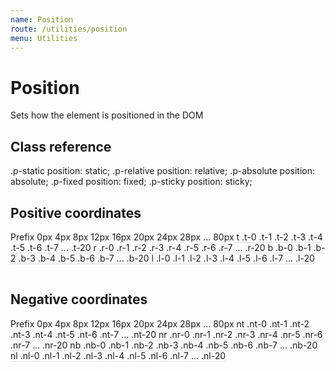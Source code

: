 ```yaml
---
name: Position
route: /utilities/position
menu: Utilities
---
```



# Position

Sets how the element is positioned in the DOM

## Class reference

<Reference>
  <Property>
    <Name>.p-static</Name>
    <Output>position: static;</Output>
  </Property>
  <Property>
    <Name>.p-relative</Name>
    <Output>position: relative;</Output>
  </Property>
  <Property>
    <Name>.p-absolute</Name>
    <Output>position: absolute;</Output>
  </Property>
  <Property>
    <Name>.p-fixed</Name>
    <Output>position: fixed;</Output>
  </Property>
  <Property>
    <Name>.p-sticky</Name>
    <Output>position: sticky;</Output>
  </Property>
</Reference>

## Positive coordinates
<Table>
<TRow className="flex flex-between p-3 bg-grey-05 c-pointer">
        <TCol className="flex-1 flex flex-start c-grey-50 fw-500">
            Prefix
        </TCol>
        <TCol className="flex-1 flex flex-start c-grey-50 fw-500">
            0px
        </TCol>
        <TCol className="flex-1 flex flex-start c-grey-50 fw-500">
            4px
        </TCol>
        <TCol className="flex-1 flex flex-start c-grey-50 fw-500">
            8px
        </TCol>
        <TCol className="flex-1 flex flex-start c-grey-50 fw-500">
            12px
        </TCol>
        <TCol className="flex-1 flex flex-start c-grey-50 fw-500">
            16px
        </TCol>
        <TCol className="flex-1 flex flex-start c-grey-50 fw-500">
            20px
        </TCol>
        <TCol className="flex-1 flex flex-start c-grey-50 fw-500">
            24px
        </TCol>
        <TCol className="flex-1 flex flex-start c-grey-50 fw-500">
            28px
        </TCol>
        <TCol className="flex-1 flex flex-start c-grey-50 fw-500">
            ...
        </TCol>
        <TCol className="flex-1 flex flex-start c-grey-50 fw-500">
            80px
        </TCol>
    </TRow>
    <TRow className="flex flex-between p-3 c-pointer fs-caption-2" style="border-bottom:1px solid #e1e1e1;">
        <TCol className="flex-1 flex flex-start">
            t
        </TCol>
        <TCol className="flex-1 flex flex-start">
            .t-0
        </TCol>
        <TCol className="flex-1 flex flex-start">
            .t-1
        </TCol>
        <TCol className="flex-1 flex flex-start">
            .t-2
        </TCol>
        <TCol className="flex-1 flex flex-start">
            .t-3
        </TCol>
        <TCol className="flex-1 flex flex-start">
            .t-4
        </TCol>
        <TCol className="flex-1 flex flex-start">
            .t-5
        </TCol>
        <TCol className="flex-1 flex flex-start">
            .t-6
        </TCol>
        <TCol className="flex-1 flex flex-start">
            .t-7
        </TCol>
        <TCol className="flex-1 flex flex-start">
            ...
        </TCol>
        <TCol className="flex-1 flex flex-start">
            .t-20
        </TCol>
    </TRow>
    <TRow className="flex flex-between p-3 c-pointer fs-caption-2" style="border-bottom:1px solid #e1e1e1;">
        <TCol className="flex-1 flex flex-start">
            r
        </TCol>
        <TCol className="flex-1 flex flex-start">
            .r-0
        </TCol>
        <TCol className="flex-1 flex flex-start">
            .r-1
        </TCol>
        <TCol className="flex-1 flex flex-start">
            .r-2
        </TCol>
        <TCol className="flex-1 flex flex-start">
            .r-3
        </TCol>
        <TCol className="flex-1 flex flex-start">
            .r-4
        </TCol>
        <TCol className="flex-1 flex flex-start">
            .r-5
        </TCol>
        <TCol className="flex-1 flex flex-start">
            .r-6
        </TCol>
        <TCol className="flex-1 flex flex-start">
            .r-7
        </TCol>
        <TCol className="flex-1 flex flex-start">
            ...
        </TCol>
        <TCol className="flex-1 flex flex-start">
            .r-20
        </TCol>
    </TRow>
    <TRow className="flex flex-between p-3 c-pointer fs-caption-2" style="border-bottom:1px solid #e1e1e1;">
        <TCol className="flex-1 flex flex-start">
            b
        </TCol>
        <TCol className="flex-1 flex flex-start">
            .b-0
        </TCol>
        <TCol className="flex-1 flex flex-start">
            .b-1
        </TCol>
        <TCol className="flex-1 flex flex-start">
            .b-2
        </TCol>
        <TCol className="flex-1 flex flex-start">
            .b-3
        </TCol>
        <TCol className="flex-1 flex flex-start">
            .b-4
        </TCol>
        <TCol className="flex-1 flex flex-start">
            .b-5
        </TCol>
        <TCol className="flex-1 flex flex-start">
            .b-6
        </TCol>
        <TCol className="flex-1 flex flex-start">
            .b-7
        </TCol>
        <TCol className="flex-1 flex flex-start">
            ...
        </TCol>
        <TCol className="flex-1 flex flex-start">
            .b-20
        </TCol>
    </TRow>
    <TRow className="flex flex-between p-3 c-pointer fs-caption-2" style="border-bottom:1px solid #e1e1e1;">
        <TCol className="flex-1 flex flex-start">
            l
        </TCol>
        <TCol className="flex-1 flex flex-start">
            .l-0
        </TCol>
        <TCol className="flex-1 flex flex-start">
            .l-1
        </TCol>
        <TCol className="flex-1 flex flex-start">
            .l-2
        </TCol>
        <TCol className="flex-1 flex flex-start">
            .l-3
        </TCol>
        <TCol className="flex-1 flex flex-start">
            .l-4
        </TCol>
        <TCol className="flex-1 flex flex-start">
            .l-5
        </TCol>
        <TCol className="flex-1 flex flex-start">
            .l-6
        </TCol>
        <TCol className="flex-1 flex flex-start">
            .l-7
        </TCol>
        <TCol className="flex-1 flex flex-start">
            ...
        </TCol>
        <TCol className="flex-1 flex flex-start">
            .l-20
        </TCol>
    </TRow>
    </Table>

## Negative coordinates
<Table>
<TRow className="flex flex-between p-3 bg-grey-05 c-pointer">
        <TCol className="flex-1 flex flex-start c-grey-50 fw-500">
            Prefix
        </TCol>
        <TCol className="flex-1 flex flex-start c-grey-50 fw-500">
            0px
        </TCol>
        <TCol className="flex-1 flex flex-start c-grey-50 fw-500">
            4px
        </TCol>
        <TCol className="flex-1 flex flex-start c-grey-50 fw-500">
            8px
        </TCol>
        <TCol className="flex-1 flex flex-start c-grey-50 fw-500">
            12px
        </TCol>
        <TCol className="flex-1 flex flex-start c-grey-50 fw-500">
            16px
        </TCol>
        <TCol className="flex-1 flex flex-start c-grey-50 fw-500">
            20px
        </TCol>
        <TCol className="flex-1 flex flex-start c-grey-50 fw-500">
            24px
        </TCol>
        <TCol className="flex-1 flex flex-start c-grey-50 fw-500">
            28px
        </TCol>
        <TCol className="flex-1 flex flex-start c-grey-50 fw-500">
            ...
        </TCol>
        <TCol className="flex-1 flex flex-start c-grey-50 fw-500">
            80px
        </TCol>
    </TRow>
    <TRow className="flex flex-between p-3 c-pointer fs-caption-2" style="border-bottom:1px solid #e1e1e1;">
        <TCol className="flex-1 flex flex-start">
            nt
        </TCol>
        <TCol className="flex-1 flex flex-start">
            .nt-0
        </TCol>
        <TCol className="flex-1 flex flex-start">
            .nt-1
        </TCol>
        <TCol className="flex-1 flex flex-start">
            .nt-2
        </TCol>
        <TCol className="flex-1 flex flex-start">
            .nt-3
        </TCol>
        <TCol className="flex-1 flex flex-start">
            .nt-4
        </TCol>
        <TCol className="flex-1 flex flex-start">
            .nt-5
        </TCol>
        <TCol className="flex-1 flex flex-start">
            .nt-6
        </TCol>
        <TCol className="flex-1 flex flex-start">
            .nt-7
        </TCol>
        <TCol className="flex-1 flex flex-start">
            ...
        </TCol>
        <TCol className="flex-1 flex flex-start">
            .nt-20
        </TCol>
    </TRow>
    <TRow className="flex flex-between p-3 c-pointer fs-caption-2" style="border-bottom:1px solid #e1e1e1;">
        <TCol className="flex-1 flex flex-start">
            nr
        </TCol>
        <TCol className="flex-1 flex flex-start">
            .nr-0
        </TCol>
        <TCol className="flex-1 flex flex-start">
            .nr-1
        </TCol>
        <TCol className="flex-1 flex flex-start">
            .nr-2
        </TCol>
        <TCol className="flex-1 flex flex-start">
            .nr-3
        </TCol>
        <TCol className="flex-1 flex flex-start">
            .nr-4
        </TCol>
        <TCol className="flex-1 flex flex-start">
            .nr-5
        </TCol>
        <TCol className="flex-1 flex flex-start">
            .nr-6
        </TCol>
        <TCol className="flex-1 flex flex-start">
            .nr-7
        </TCol>
        <TCol className="flex-1 flex flex-start">
            ...
        </TCol>
        <TCol className="flex-1 flex flex-start">
            .nr-20
        </TCol>
    </TRow>
    <TRow className="flex flex-between p-3 c-pointer fs-caption-2" style="border-bottom:1px solid #e1e1e1;">
        <TCol className="flex-1 flex flex-start">
            nb
        </TCol>
        <TCol className="flex-1 flex flex-start">
            .nb-0
        </TCol>
        <TCol className="flex-1 flex flex-start">
            .nb-1
        </TCol>
        <TCol className="flex-1 flex flex-start">
            .nb-2
        </TCol>
        <TCol className="flex-1 flex flex-start">
            .nb-3
        </TCol>
        <TCol className="flex-1 flex flex-start">
            .nb-4
        </TCol>
        <TCol className="flex-1 flex flex-start">
            .nb-5
        </TCol>
        <TCol className="flex-1 flex flex-start">
            .nb-6
        </TCol>
        <TCol className="flex-1 flex flex-start">
            .nb-7
        </TCol>
        <TCol className="flex-1 flex flex-start">
            ...
        </TCol>
        <TCol className="flex-1 flex flex-start">
            .nb-20
        </TCol>
    </TRow>
    <TRow className="flex flex-between p-3 c-pointer fs-caption-2" style="border-bottom:1px solid #e1e1e1;">
        <TCol className="flex-1 flex flex-start">
            nl
        </TCol>
        <TCol className="flex-1 flex flex-start">
            .nl-0
        </TCol>
        <TCol className="flex-1 flex flex-start">
            .nl-1
        </TCol>
        <TCol className="flex-1 flex flex-start">
            .nl-2
        </TCol>
        <TCol className="flex-1 flex flex-start">
            .nl-3
        </TCol>
        <TCol className="flex-1 flex flex-start">
            .nl-4
        </TCol>
        <TCol className="flex-1 flex flex-start">
            .nl-5
        </TCol>
        <TCol className="flex-1 flex flex-start">
            .nl-6
        </TCol>
        <TCol className="flex-1 flex flex-start">
            .nl-7
        </TCol>
        <TCol className="flex-1 flex flex-start">
            ...
        </TCol>
        <TCol className="flex-1 flex flex-start">
            .nl-20
        </TCol>
    </TRow>
    </Table>